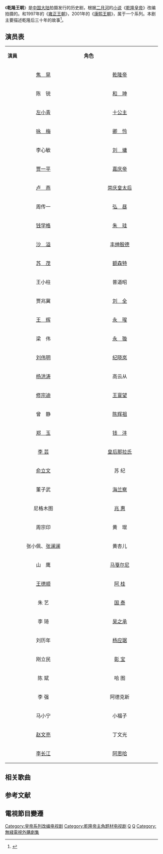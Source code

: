 {{Infobox television
|show_name = 乾隆王朝
|image = 《乾隆王朝》封面.jpg
|caption = 《乾隆王朝》封面
|show_name_2 = 
|genre = 历史剧
|format =
|based_on = [[二月河|二月河]]《[[乾隆皇帝_(小说)|乾隆皇帝]]》
|creator = 
|writer = [[二月河|二月河]]<br>陈亚先<br>水运宪<br>姚远
|director = 马骁<br>赵镭 
|creative_director =
|presenter =
|starring = [[焦晃|焦晃]]<br>陈锐<br>[[左小青|左小青]]<br>[[贾一平|贾一平]]<br>[[沙溢|沙溢]]
|judges =
|voices =
|narrated =
|theme_music_composer = 张千一
|opentheme = 《月朗朗》
|作曲 = 張千一
|作詞 = 趙大鳴 
|singer = 魏松
|endtheme = 
|插曲 = 夢鴿《夢裡幾回到江南》 
|country = {{CHN}}
|language = [[汉语普通话|汉语普通话]]
|num_seasons =
|num_episodes = 40集
|list_episodes =
|executive_producer = 刘文武<br>彭益
|producer = 黄建国<br>魏文彬
|editor = 
|location = 
|cinematography = 杨晓英<br>赵坤
|camera = 赵镭
|runtime = 45分钟
|company = 
|distributor =
|channel = [[中国中央电视台|中国中央电视台]]
|picture_format =
|audio_format =
|first_run = {{CHN}}
|first_aired = 2002年
|last_aired =
|status =
|preceded_by = [[康熙王朝|康熙王朝]] (2001)
|followed_by = 
|related =
|website =
|production_website =
}}
《'''乾隆王朝'''》是[[中国大陆|中国大陆]]拍摄发行的历史剧，根据[[二月河|二月河]]的[[小说|小说]]《[[乾隆皇帝_(小说)|乾隆皇帝]]》改编拍摄的。和1997年的《[[雍正王朝|雍正王朝]]》，2001年的《[[康熙王朝|康熙王朝]]》，属于一个系列。本剧主要描述乾隆后三十年的故事<ref>{{cite web|title=焦晃谈《乾隆王朝》：我的乾隆挺孤独|url=http://ent.sina.com.cn/v/2003-05-22/1500150820.html?from=wap}}</ref>。

==演员表==
{|class="wikitable" width="60%"
|- style="background:cornflowerblue; color:white" align="center"
|style="width:16%"|'''演員'''||style="width:16%"|'''角色'''
|-
|<center>[[焦晃|焦　晃]] ||<center> [[乾隆帝|乾隆帝]]
|-
|<center>陈　锐 ||<center> [[和珅|和　珅]]
|-
|<center>[[左小青|左小青]] ||<center> [[固伦和孝公主|十公主]]
|-
|<center>[[咏梅|咏　梅]] ||<center> [[吳卿憐|卿　怜]]
|-
|<center>李心敏 ||<center> [[刘墉_(清朝)|刘　墉]]
|-
|<center>[[贾一平|贾一平]] ||<center> [[嘉庆帝|嘉庆帝]]
|-
|<center>[[卢燕|卢　燕]] ||<center> [[孝聖憲皇后|崇庆皇太后]]
|-
|<center>周传一 ||<center> [[弘昼|弘　昼]]
|-
|<center>[[钱学格|钱学格]] ||<center> [[朱珪_(清朝)|朱　珪]]
|-
|<center>[[沙溢|沙　溢]] ||<center> [[丰绅殷德|丰绅殷德]]
|-
|<center>[[苏茂_(演员)|苏　茂]] ||<center> [[额森特|额森特]]
|-
|<center>王小柱 ||<center> 普道昭
|-
|<center>贾兆冀 ||<center> [[刘全_(清朝)|刘　全]]
|-
|<center>[[王輝_(演員)|王　辉]] ||<center> [[永瑆|永　瑆]]
|-
|<center>梁　伟 ||<center> [[永璇|永　璇]]
|-
|<center>[[刘伟明|刘伟明]] ||<center> [[纪晓岚|纪晓岚]]
|-
|<center>[[杨洪涛|杨洪涛]] ||<center> 高云从
|-
|<center>[[修宗迪|修宗迪]] ||<center> [[王亶望|王亶望]]
|-
|<center>曾　静 ||<center> [[陈辉祖|陈辉祖]]
|-
|<center>[[郑玉|郑　玉]] ||<center> [[钱沣|钱　沣]]
|-
|<center>[[李芸_(演員)|李 芸]] ||<center> [[清高宗继皇后|皇后那拉氏]]
|-
|<center>[[俞立文|俞立文]] ||<center> 苏 纪
|-
|<center>董子武 ||<center> [[海兰察|海兰察]]
|-
|<center>尼格木图 ||<center> [[兆惠|兆 惠]]
|-
|<center>周宗印 ||<center> 黄　琨
|-
|<center>张小佩、[[张澜澜|张澜澜]] ||<center> 黄杏儿
|-
|<center>山　鹰 ||<center> [[喬治·馬戛爾尼，第一代馬戛爾尼伯爵|马戛尔尼]]
|-
|<center>[[王德顺|王德顺]] ||<center> [[阿桂|阿 桂]]
|-
|<center>朱 艺 ||<center> [[國泰_(清朝)|国 泰]]
|-
|<center>李 琦 ||<center> [[吴之承|吴之承]]
|-
|<center>刘历年 ||<center> [[杨应琚|杨应琚]]
|-
|<center>刚立民 ||<center> [[彰宝|彰 宝]]
|-
|<center>陈 斌 ||<center> 哈 图
|-
|<center>李 强 ||<center> 阿德克新
|-
|<center>马小宁 ||<center> 小福子
|-
|<center>[[赵文亮|赵文亮]] ||<center> 丁文光
|-
|<center>[[李长江|李长江]] ||<center> [[阿思哈_(军机大臣)|阿思哈]]
|}

==相关歌曲==
{{Tracklist
| collapsed       = 
| headline        = 
| extra_column    = 演唱
| total_length    = 
| all_writing     = 
| all_lyrics      = 
| all_music       =
| title1          = 《月朗朗》 
| note1           = 片頭曲
| longnote1       =
| writer1         =   
| lyrics1         = 趙大鳴
| music1          = 張千一
| arranger1       =  
| extra1          = 魏松
| title2          = 《童聲合唱：小熒星合唱團》 
| note2           = 片尾曲
| longnote2       = 演奏：上海交響樂團<br>音樂製作：張千一音樂藝術平台
| writer2         =   
| lyrics2         = 
| music2          = 
| arranger2       =  
| extra2          = 
| title3          = 《夢裡幾回到江南》 
| note3           = 插曲
| longnote3       =
| writer3         =   
| lyrics3         = 
| music3          = 
| arranger3       =  
| extra3          = 夢鴿
}}
==参考文献==
{{reflist}}

==電視節目變遷==
{{電視節目的變遷
|電視台={{flagicon|Hong Kong}}[[香港|香港]][[無綫電視|無綫電視]][[翡翠台|翡翠台]]
|播放檔次=周二至周六：03:15－05:00
|節目名稱=乾隆王朝<br>（2006.11.22－2006.12.19）
|上一節目=[[神捕十三娘|神捕十三娘]]<br>(2006.11.03－2006.11.21）
|下一節目=[[點指賊賊賊捉賊|點指賊賊賊捉賊]]<br>（2006.12.20－2007.01.04）
}}
{{電視節目的變遷
|電視台={{flagicon|Taiwan}}[[台灣|台灣]][[八大第一台|八大第一台]]
|播放檔次=周一至周五：20:00－22:00
|節目名稱=乾隆王朝<br>（2013.03.07－2013.03.29）
|上一節目=[[雍正王朝|雍正王朝]]<br>(2013.02.08－2013.03.06）
|下一節目=[[卧薪尝胆_(电视剧)|勾踐復國]]<br>（2013.04.01－2013.04.24）
}}
{{電視節目的變遷
|電視台={{flagicon|Taiwan}}[[台灣|台灣]][[八大第一台|八大第一台]]
|播放檔次=周一至周五：20:00－22:00
|節目名稱=乾隆王朝<br>（2014.08.25－2014.09.16）
|上一節目=[[雍正王朝|雍正王朝]]<br>(2014.07.29－2014.08.22）
|下一節目=[[楊乃武與小白菜|小白菜奇案 (2012年電視劇)]]<br>(台灣翻譯為 : 大清奇案)<br>（2014.09.17－2014.10.07)<br>[[十月圍城_(電視劇)|十月圍城]]<br>(2014.10.08－2014.11.18)
}}
{{2002年中國大陸古裝/民初電視劇|nocat}}
[[Category:皇帝系列改编电视剧|Category:皇帝系列改编电视剧]]
[[Category:乾隆帝主角题材电视剧|Category:乾隆帝主角题材电视剧]]
[[Category:2002年中國電視劇集|Q]]
[[Category:八大電視外購電視劇|Q]]
[[Category:無綫電視外購劇集|Category:無綫電視外購劇集]]